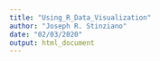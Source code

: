 ```yaml
---
title: "Using_R_Data_Visualization"
author: "Joseph R. Stinziano"
date: "02/03/2020"
output: html_document
---
```


```r

```